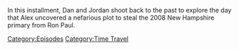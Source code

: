 {{DEFAULTSORT:
    #_EPISODE_0906:January 9, 2008
}}{{Episode
    | title           = January 9, 2008
    | caption         = Listen to this episode on [https://knowledgefight.libsyn.com/906-january-9-2008 Libsyn], Read the [[Transcript/906: January 9, 2008|Unofficial Transcript]], View discussion on [https://reddit.com/1b62l9s Reddit]
    | episodeNumber   = 906
    | length          = 01:45:08
    | airDate         = March 4, 2024
    | coverageDate    = January 9, 2008
    | episodeType     = [[:Category:Time Travel|Time Travel]]
    | appearance      = [[Barack Obama]], [[Donald Trump]]
    | previousEpisode = [[905: February 26, 2024]]
    | nextEpisode     = [[907: March 6, 2024]]
}}

{{Stub}}

In this installment, Dan and Jordan shoot back to the past to explore the day that Alex uncovered a nefarious plot to steal the 2008 New Hampshire primary from Ron Paul.

[[Category:Episodes]]
[[Category:Time Travel]]
